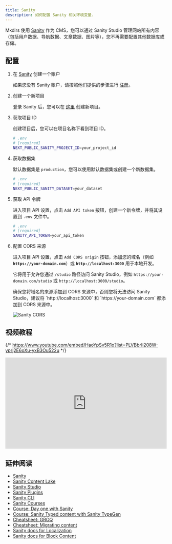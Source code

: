 ```yaml
---
title: Sanity
description: 如何配置 Sanity 相关环境变量.
---
```



Mkdirs 使用 [Sanity](https://www.sanity.io/) 作为 CMS，您可以通过 Sanity Studio 管理网站所有内容（包括用户数据、导航数据、文章数据、图片等），您不再需要配置其他数据库或存储。

## 配置

<Steps>

1. 在 [Sanity](https://www.sanity.io/) 创建一个账户

    如果您没有 Sanity 账户，请按照他们提供的步骤进行 [注册](https://www.sanity.io/login/sign-up)。

2. 创建一个新项目

    登录 Sanity 后，您可以在 [这里](https://www.sanity.io/manage?new-project) 创建新项目。

3. 获取项目 ID

    创建项目后，您可以在项目名称下看到项目 ID。

    ```bash
    # .env
    # [required]
    NEXT_PUBLIC_SANITY_PROJECT_ID=your_project_id
    ```

4. 获取数据集

    默认数据集是 `production`，您可以使用默认数据集或创建一个新数据集。

    ```bash
    # .env
    # [required]
    NEXT_PUBLIC_SANITY_DATASET=your_dataset
    ```

5. 获取 API 令牌

    进入项目 API 设置，点击 `Add API token` 按钮，创建一个新令牌，并将其设置到 `.env` 文件中。

    ```bash
    # .env
    # [required]
    SANITY_API_TOKEN=your_api_token
    ```

6. 配置 CORS 来源

    进入项目 API 设置，点击 `Add CORS origin` 按钮，添加您的域名（例如 **`https://your-domain.com`**）或 **`http://localhost:3000`** 用于本地开发。

    它将用于允许您通过 `/studio` 路径访问 Sanity Studio，例如 `https://your-domain.com/studio` 或 `http://localhost:3000/studio`。

    <Aside type="caution">
        确保您将域名的来源添加到 CORS 来源中，否则您将无法访问 Sanity Studio，建议将 `http://localhost:3000` 和 `https://your-domain.com` 都添加到 CORS 来源中。
    </Aside>

    ![Sanity CORS](../../../../assets/images/sanity-cors.png)

</Steps>

## 视频教程

{/* https://www.youtube.com/embed/HaoYpSv5R1o?list=PLVBbrIi208W-yprj2E6oXu-yxB3Ou522u */}
<div style="position: relative; padding-bottom: 56.25%; height: 0; overflow: hidden;">
  <iframe
    style="position: absolute; top: 0; left: 0; width: 100%; height: 100%;"
    width="1280" 
    height="720" 
    src="https://www.youtube.com/embed/HaoYpSv5R1o?list=PLVBbrIi208W-yprj2E6oXu-yxB3Ou522u" 
    title="【2/9】配置 Sanity 相关的环境变量 —— 基于Mkdirs模板部署上线导航站的全流程记录" 
    frameborder="0" 
    allow="accelerometer; autoplay; clipboard-write; encrypted-media; gyroscope; picture-in-picture; web-share" 
    referrerpolicy="strict-origin-when-cross-origin" 
    allowfullscreen
  ></iframe>
</div>

## 延伸阅读

- [Sanity](https://www.sanity.io/)
- [Sanity Content Lake](https://www.sanity.io/docs/datastore)
- [Sanity Studio](https://www.sanity.io/docs/sanity-studio)
- [Sanity Plugins](https://www.sanity.io/plugins)
- [Sanity CLI](https://www.sanity.io/docs/cli-reference)
- [Sanity Courses](https://www.sanity.io/learn)
- [Course: Day one with Sanity](https://www.sanity.io/learn/course/day-one-with-sanity-studio)
- [Course: Sanity Typed content with Sanity TypeGen](https://www.sanity.io/learn/course/typescripted-content)
- [Cheatsheet: GROQ](https://www.sanity.io/docs/query-cheat-sheet)
- [Cheatsheet: Migrating content](https://www.sanity.io/docs/content-migration-cheatsheet)
- [Sanity docs for Localization](https://www.sanity.io/docs/localization)
- [Sanity docs for Block Content](https://www.sanity.io/docs/block-content)
